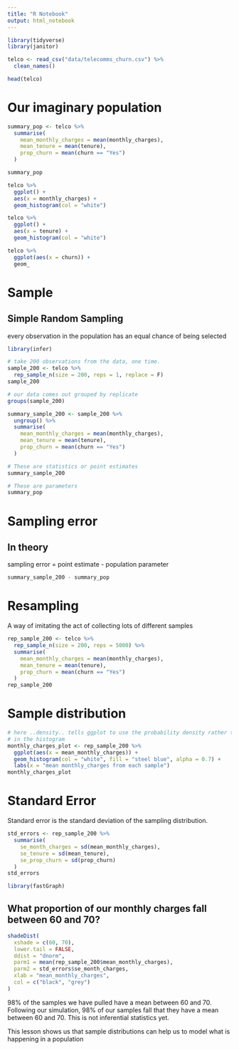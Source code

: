 ```yaml
---
title: "R Notebook"
output: html_notebook
---
```


```r
library(tidyverse)
library(janitor)

telco <- read_csv("data/telecomms_churn.csv") %>% 
  clean_names()

head(telco)
```

# Our imaginary population

```r
summary_pop <- telco %>% 
  summarise(
    mean_monthly_charges = mean(monthly_charges),
    mean_tenure = mean(tenure),
    prop_churn = mean(churn == "Yes")
  )

summary_pop
```

```r
telco %>% 
  ggplot() +
  aes(x = monthly_charges) +
  geom_histogram(col = "white")
```

```r
telco %>% 
  ggplot() +
  aes(x = tenure) +
  geom_histogram(col = "white")
```

```r
telco %>% 
  ggplot(aes(x = churn)) +
  geom_
```

# Sample
## Simple Random Sampling
every observation in the population has an equal chance of being selected

```r
library(infer)

# take 200 observations from the data, one time.
sample_200 <- telco %>% 
  rep_sample_n(size = 200, reps = 1, replace = F)
sample_200

# our data comes out grouped by replicate
groups(sample_200)
```

```r
summary_sample_200 <- sample_200 %>% 
  ungroup() %>% 
  summarise(
    mean_monthly_charges = mean(monthly_charges),
    mean_tenure = mean(tenure),
    prop_churn = mean(churn == "Yes")
  )

# These are statistics or point estimates
summary_sample_200

# These are parameters
summary_pop
```

# Sampling error

## In theory
sampling error = point estimate - population parameter
 
```r
summary_sample_200 - summary_pop
```
 
# Resampling
A way of imitating the act of collecting lots of different samples
 
```r
rep_sample_200 <- telco %>%
  rep_sample_n(size = 200, reps = 5000) %>%
  summarise(
    mean_monthly_charges = mean(monthly_charges), 
    mean_tenure = mean(tenure),
    prop_churn = mean(churn == "Yes")
  ) 
rep_sample_200
```
# Sample distribution
```r
# here ..density.. tells ggplot to use the probability density rather than count
# in the histogram
monthly_charges_plot <- rep_sample_200 %>%
  ggplot(aes(x = mean_monthly_charges)) + 
  geom_histogram(col = "white", fill = "steel blue", alpha = 0.7) +
  labs(x = "mean monthly_charges from each sample")
monthly_charges_plot
```
 
# Standard Error

Standard error is the standard deviation of the sampling distribution.

```r
std_errors <- rep_sample_200 %>% 
  summarise(
    se_month_charges = sd(mean_monthly_charges),
    se_tenure = sd(mean_tenure),
    se_prop_churn = sd(prop_churn)
  )
std_errors
```

```r
library(fastGraph)
```

## What proportion of our monthly charges fall between 60 and 70?

```r
shadeDist(
  xshade = c(60, 70), 
  lower.tail = FALSE, 
  ddist = "dnorm", 
  parm1 = mean(rep_sample_200$mean_monthly_charges), 
  parm2 = std_errors$se_month_charges, 
  xlab = "mean_monthly_charges",
  col = c("black", "grey")
)
```
98% of the samples we have pulled have a mean between 60 and 70.
Following our simulation, 98% of our samples fall that they have a mean between 60 and 70.
This is not inferential statistics yet.

This lesson shows us that sample distributions can help us to model what is happening in a population

